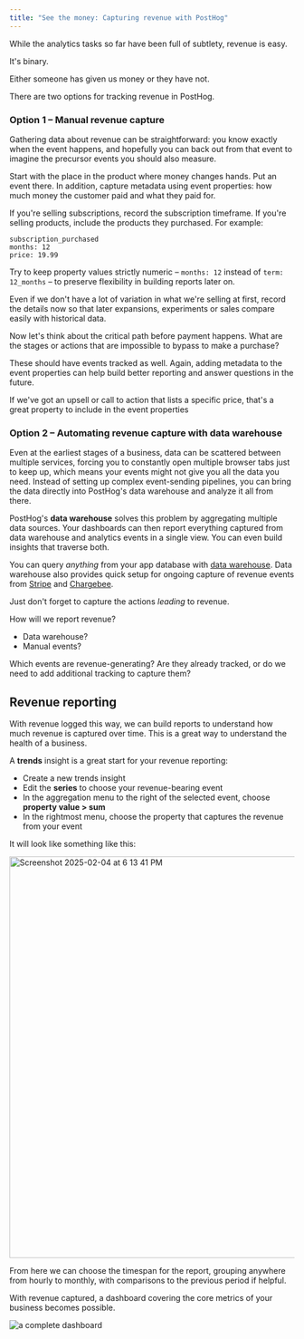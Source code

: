 ```yaml
---
title: "See the money: Capturing revenue with PostHog"
---
```



<AnalyticsPlannerTip />

While the analytics tasks so far have been full of subtlety, revenue is easy.

It's binary.

Either someone has given us money or they have not.

There are two options for tracking revenue in PostHog.

### Option 1 – Manual revenue capture

Gathering data about revenue can be straightforward: you know exactly when the event happens, and hopefully you can back out from that event to imagine the precursor events you should also measure.

Start with the place in the product where money changes hands. Put an event there. In addition, capture metadata using event properties: how much money the customer paid and what they paid for. 

If you're selling subscriptions, record the subscription timeframe. If you're selling products, include the products they purchased. For example:

```
subscription_purchased  
months: 12  
price: 19.99
```

Try to keep property values strictly numeric – `months: 12` instead of `term: 12_months` – to preserve flexibility in building reports later on.

Even if we don't have a lot of variation in what we're selling at first, record the details now so that later expansions, experiments or sales compare easily with historical data.

Now let's think about the critical path before payment happens. What are the stages or actions that are impossible to bypass to make a purchase?

These should have events tracked as well. Again, adding metadata to the event properties can help build better reporting and answer questions in the future.

If we've got an upsell or call to action that lists a specific price, that's a great property to include in the event properties

### Option 2 – Automating revenue capture with data warehouse

Even at the earliest stages of a business, data can be scattered between multiple services, forcing you to constantly open multiple browser tabs just to keep up, which means your events might not give you all the data you need. Instead of setting up complex event-sending pipelines, you can bring the data directly into PostHog's data warehouse and analyze it all from there.

PostHog's **data warehouse** solves this problem by aggregating multiple data sources. Your dashboards can then report everything captured from data warehouse and analytics events in a single view. You can even build insights that traverse both.

You can query *anything* from your app database with [data warehouse](https://posthog.com/docs/data-warehouse/query). Data warehouse also provides quick setup for ongoing capture of revenue events from [Stripe](https://posthog.com/docs/cdp/sources/stripe) and [Chargebee](https://posthog.com/docs/cdp/sources/chargebee). 

Just don't forget to capture the actions *leading* to revenue.

<Admonition icon="IconPencil" title="Planning revenue reporting">

How will we report revenue?

- Data warehouse?
- Manual events?

Which events are revenue-generating? Are they already tracked, or do we need to add additional tracking to capture them?

</Admonition>

## Revenue reporting

With revenue logged this way, we can build reports to understand how much revenue is captured over time. This is a great way to understand the health of a business.

A **trends** insight is a great start for your revenue reporting:

- Create a new trends insight  
- Edit the **series** to choose your revenue-bearing event  
- In the aggregation menu to the right of the selected event, choose **property value > sum**  
- In the rightmost menu, choose the property that captures the revenue from your event

It will look like something like this:

<img width="709" alt="Screenshot 2025-02-04 at 6 13 41 PM" src="https://github.com/user-attachments/assets/2f749f1a-0893-49b1-9a8e-b268ae963559" />


From here we can choose the timespan for the report, grouping anywhere from hourly to monthly, with comparisons to the previous period if helpful.

With revenue captured, a dashboard covering the core metrics of your business becomes possible.

![a complete dashboard](https://res.cloudinary.com/dmukukwp6/image/upload/dashboard_16b605d239.png)